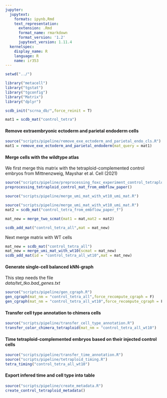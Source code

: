 ```yaml
---
jupyter:
  jupytext:
    formats: ipynb,Rmd
    text_representation:
      extension: .Rmd
      format_name: rmarkdown
      format_version: '1.2'
      jupytext_version: 1.11.4
  kernelspec:
    display_name: R
    language: R
    name: ir353
---
```


```r
setwd("../")
```

```r
library("metacell")
library("tgstat")
library("tgconfig")
library("Matrix")
library("dplyr")
```

```r
scdb_init("scrna_db/",force_reinit = T)
```

```r
mat1 = scdb_mat("control_tetra")
```

#### Remove extraembryonic ectoderm and parietal endoderm cells

```r
source("scripts/pipeline/remove_exe_ectoderm_and_parietal_endo_cls.R")
mat1 = remove_exe_ectoderm_and_parietal_endoderm(mat_query = mat1)
```

#### Merge cells with the wildtype atlas
We first merge this matrix with the tetraploid-complemented control embryos from Mittnenzweig, Mayshar et al. Cell (2021)

```r
source("scripts/pipeline/preprocessing_foxc_experiment_control_tetraploid_mat.R")
preprocessing_tetraploid_control_mat_from_embflow_paper()
```

```r
source("scripts/pipeline/merge_umi_mat_with_wt10_umi_mat.R")
```

```r
source("scripts/pipeline/merge_umi_mat_with_wt10_umi_mat.R")
mat2 = scdb_mat("control_tetra_from_embflow_paper_f")

mat_new = merge_two_scmat(mat1 = mat,mat2 = mat2)

scdb_add_mat("control_tetra_all",mat = mat_new)
```

Next merge matrix with WT cells

```r
mat_new = scdb_mat("control_tetra_all")
mat_new = merge_umi_mat_with_wt10(scmat = mat_new)
scdb_add_mat(id = "control_tetra_all_wt10",mat = mat_new)
```

#### Generate single-cell balanced kNN-graph
This step needs the file  
_data/tet_tko.bad_genes.txt_

```r
source("scripts/pipeline/gen_cgraph.R")
gen_cgraph(mat_nm = "control_tetra_all",force_recompute_cgraph = F)
gen_cgraph(mat_nm = "control_tetra_all_wt10",force_recompute_cgraph = F)
```

#### Transfer cell type annotation to chimera cells

```r
source("scripts/pipeline/transfer_cell_type_annotation.R")
transfer_color_chimera_tetraploid(mat_nm = "control_tetra_all_wt10")
```

#### Time tetraploid-complemented embryos based on their injected control cells

```r
source("scripts/pipeline/transfer_time_annotation.R")
source("scripts/pipeline/tetraploid_timing.R")
tetra_timing("control_tetra_all_wt10")
```

#### Export infered time and cell type into table

```r
source("scripts/pipeline/create_metadata.R")
create_control_tetraploid_metadata()
```

```r

```

